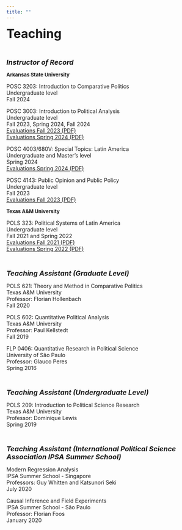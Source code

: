 ```yaml
---
title: ""
---
```


<font size="6"> **Teaching**</font>

<br /> 

<font size="4"> ***Instructor of Record*** </font>


<font size="2"> **Arkansas State University** </font>

<p>POSC 3203: Introduction to Comparative Politics<br>
Undergraduate level<br>
Fall 2024<br>

<p>POSC 3003: Introduction to Political Analysis<br>
Undergraduate level<br>
Fall 2023, Spring 2024, Fall 2024<br>
<a href="./POSC3003(61350.202360)2023FallINTRODUCTIONTOPOLITICALANALYSIS(POSC-3003-001)_AndreaJunqueiraMachado.pdf" target="_blank">Evaluations Fall 2023 (PDF)</a> <br>
<a href="./POSC3003(11131.202410)2024SpringINTRODUCTIONTOPOLITICALANALYSIS(POSC-3003-002)_AndreaJunqueiraMachado.pdf" target="_blank">Evaluations Spring 2024 (PDF)</a> <br>

<p>POSC 4003/680V: Special Topics: Latin America<br>
Undergraduate and Master's level<br>
Spring 2024<br>
<a href="./POSC4003(14225.202410)2024SpringSPLATINAMERICANPOLITICS(POSC-4003-003)_AndreaJunqueiraMachado.pdf" target="_blank">Evaluations Spring 2024 (PDF)</a> <br>

<p>POSC 4143: Public Opinion and Public Policy<br>
Undergraduate level<br>
Fall 2023<br>
<a href="./POSC4143(64689.202360)2023FallPUBLICOPINIONANDPUBLICPOLICY(POSC-4143-001)_AndreaJunqueiraMachado.pdf" target="_blank">Evaluations Fall 2023 (PDF)</a> <br>

<font size="2"> **Texas A&M University** </font>

<p>POLS 323: Political Systems of Latin America<br>
Undergraduate level<br>
Fall 2021 and Spring 2022<br>
<a href="./survey_results_aggregate_20220103_1632.pdf" target="_blank">Evaluations Fall 2021 (PDF)</a> <br>
<a href="./survey_results_aggregate_20220823_1014.pdf" target="_blank">Evaluations Spring 2022 (PDF)</a> </p>

<br /> 

<font size="4"> ***Teaching Assistant (Graduate Level)*** </font>

<p>POLS 621: Theory and Method in Comparative Politics<br>
Texas A&M University<br>
Professor: Florian Hollenbach<br>
Fall 2020</p>

<p>POLS 602: Quantitative Political Analysis<br>
Texas A&M University<br>
Professor: Paul Kellstedt<br>
Fall 2019</p>

<p>FLP 0406: Quantitative Research in Political Science<br>
University of São Paulo<br>
Professor: Glauco Peres<br>
Spring 2016</p>

<br /> 

<font size="4"> ***Teaching Assistant (Undergraduate Level)*** </font>

<p>POLS 209: Introduction to Political Science Research<br>
Texas A&M University<br>
Professor: Dominique Lewis<br>
Spring 2019</p>

<br /> 

<font size="4"> ***Teaching Assistant (International Political Science Association IPSA Summer School)*** </font>

<p>Modern Regression Analysis<br>
IPSA Summer School - Singapore<br>
Professors: Guy Whitten and Katsunori Seki<br>
July 2020</p>

<p>Causal Inference and Field Experiments<br>
IPSA Summer School - São Paulo<br>
Professor: Florian Foos<br>
January 2020</p>

